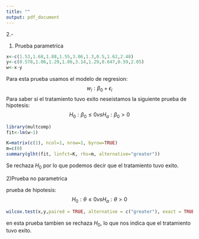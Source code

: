 ```yaml
---
title: ""
output: pdf_document
---
```

2.-

1) Prueba parametrica
```r
x<-c(1.53,1.68,1.88,1.55,3.06,1.3,0.5,1.62,2.48)
y<-c(0.578,1.06,1.29,1.06,3.14,1.29,0.647,0.59,2.05)
w<-x-y
```
Para esta prueba usamos el modelo de regresion:
$$w_i: \beta_0 + \epsilon_i$$
Para saber si el tratamiento tuvo exito neseistamos la siguiente prueba de hipotesis:
$$H_0:\beta_0\leq0
vs
H_a:\beta_0>0$$
```r
library(multcomp)
fit<-lm(w~1)
```

```r
K=matrix(c(1), ncol=1, nrow=1, byrow=TRUE)
m=c(0)
summary(glht(fit, linfct=K, rhs=m, alternative="greater"))
```

Se rechaza $H_0$ por lo que podemos decir que el tratamiento tuvo exito.



2)Prueba no parametrica

prueba de hipotesis:
$$
H_0:\theta \leq0  vs  H_a:\theta>0
$$
```r
wilcox.test(x,y,paired = TRUE, alternative = c("greater"), exact = TRUE, correct = FALSE)
```

en esta prueba tambien se rechaza $H_0$, lo que nos indica que el tratamiento tuvo exito.